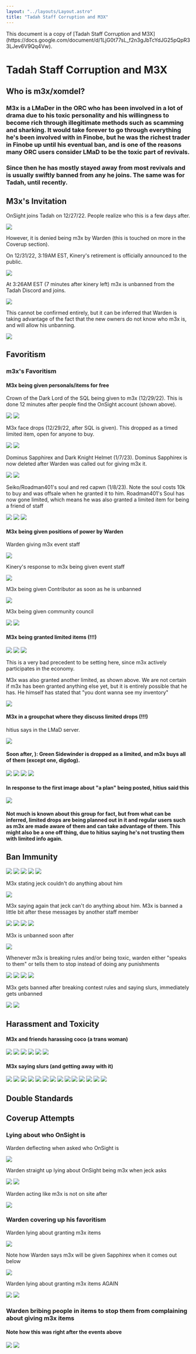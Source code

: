 ```yaml
---
layout: "../layouts/Layout.astro"
title: "Tadah Staff Corruption and M3X"
---
```



<div class="notification">
	This document is a copy of [Tadah Staff Corruption and
	M3X](https://docs.google.com/document/d/1LjG0t77sL_f2n3gJbTcYdJG25pQpR33LJev6V9Qq4Vw).
</div>

<Styles>

# Tadah Staff Corruption and M3X

## Who is m3x/xomdel?

### M3x is a LMaDer in the ORC who has been involved in a lot of drama due to his toxic personality and his willingness to become rich through illegitimate methods such as scamming and sharking. It would take forever to go through everything he's been involved with in Finobe, but he was the richest trader in Finobe up until his eventual ban, and is one of the reasons many ORC users consider LMaD to be the toxic part of revivals.

### Since then he has mostly stayed away from most revivals and is usually swiftly banned from any he joins. The same was for Tadah, until recently.

## M3x's Invitation

OnSight joins Tadah on 12/27/22. People realize who this is a few days after.

![](/tadah-staff-corruption-and-m3x/images/0.png)

However, it is denied being m3x by Warden (this is touched on more in the Coverup section).

On 12/31/22, 3:19AM EST, Kinery's retirement is officially announced to the public.

![](/tadah-staff-corruption-and-m3x/images/1.png)

At 3:26AM EST (7 minutes after kinery left) m3x is unbanned from the Tadah Discord and joins.

![](/tadah-staff-corruption-and-m3x/images/2.png)

This cannot be confirmed entirely, but it can be inferred that Warden is taking advantage of the fact that the new owners do not know who m3x is, and will allow his unbanning.

![](/tadah-staff-corruption-and-m3x/images/3.png)

## Favoritism

### m3x's Favoritism

#### M3x being given personals/items for free

Crown of the Dark Lord of the SQL being given to m3x (12/29/22). This is done 12 minutes after people find the OnSight account (shown above).

![](/tadah-staff-corruption-and-m3x/images/4.png)
![](/tadah-staff-corruption-and-m3x/images/5.png)

M3x face drops (12/29/22, after SQL is given). This dropped as a timed limited item, open for anyone to buy.

![](/tadah-staff-corruption-and-m3x/images/6.png)
![](/tadah-staff-corruption-and-m3x/images/7.png)

Dominus Sapphirex and Dark Knight Helmet (1/7/23). Dominus Sapphirex is now deleted after Warden was called out for giving m3x it.

![](/tadah-staff-corruption-and-m3x/images/8.png)
![](/tadah-staff-corruption-and-m3x/images/9.png)

Seiko/Roadman401's soul and red capwn (1/8/23). Note the soul costs 10k to buy and was offsale when he granted it to him. Roadman401's Soul has now gone limited, which means he was also granted a limited item for being a friend of staff

![](/tadah-staff-corruption-and-m3x/images/10.png)
![](/tadah-staff-corruption-and-m3x/images/11.png)
![](/tadah-staff-corruption-and-m3x/images/12.png)

#### M3x being given positions of power by Warden

Warden giving m3x event staff

![](/tadah-staff-corruption-and-m3x/images/13.png)

Kinery's response to m3x being given event staff

![](/tadah-staff-corruption-and-m3x/images/14.png)

M3x being given Contributor as soon as he is unbanned

![](/tadah-staff-corruption-and-m3x/images/15.png)

M3x being given community council

![](/tadah-staff-corruption-and-m3x/images/16.png)
![](/tadah-staff-corruption-and-m3x/images/17.png)

#### M3x being granted limited items (!!!)

![](/tadah-staff-corruption-and-m3x/images/18.png)
![](/tadah-staff-corruption-and-m3x/images/19.png)
![](/tadah-staff-corruption-and-m3x/images/21.png)

This is a very bad precedent to be setting here, since m3x actively participates in the economy.

M3x was also granted another limited, as shown above. We are not certain if m3x has been granted anything else yet, but it is entirely possible that he has. He himself has stated that "you dont wanna see my inventory"

![](/tadah-staff-corruption-and-m3x/images/21.png)

#### M3x in a groupchat where they discuss limited drops (!!!)

hitius says in the LMaD server.

![](/tadah-staff-corruption-and-m3x/images/22.png)

#### Soon after, ): Green Sidewinder is dropped as a limited, and m3x buys all of them (except one, digdog).

![](/tadah-staff-corruption-and-m3x/images/23.png)
![](/tadah-staff-corruption-and-m3x/images/24.png)
![](/tadah-staff-corruption-and-m3x/images/25.png)
![](/tadah-staff-corruption-and-m3x/images/26.png)

#### In response to the first image about "a plan" being posted, hitius said this

![](/tadah-staff-corruption-and-m3x/images/27.png)

#### Not much is known about this group for fact, but from what can be inferred, limited drops are being planned out in it and regular users such as m3x are made aware of them and can take advantage of them. This might also be a one off thing, due to hitius saying he's not trusting them with limited info again.

## Ban Immunity

![](/tadah-staff-corruption-and-m3x/images/28.png)
![](/tadah-staff-corruption-and-m3x/images/29.png)
![](/tadah-staff-corruption-and-m3x/images/30.png)
![](/tadah-staff-corruption-and-m3x/images/31.png)
![](/tadah-staff-corruption-and-m3x/images/32.png)

M3x stating jeck couldn't do anything about him

![](/tadah-staff-corruption-and-m3x/images/33.png)

M3x saying again that jeck can't do anything about him. M3x is banned a little bit after these messages by another staff member

![](/tadah-staff-corruption-and-m3x/images/34.png)
![](/tadah-staff-corruption-and-m3x/images/35.png)
![](/tadah-staff-corruption-and-m3x/images/36.png)
![](/tadah-staff-corruption-and-m3x/images/37.png)

M3x is unbanned soon after

![](/tadah-staff-corruption-and-m3x/images/38.png)

Whenever m3x is breaking rules and/or being toxic, warden either "speaks to them" or tells them to stop instead of doing any punishments

![](/tadah-staff-corruption-and-m3x/images/39.png)
![](/tadah-staff-corruption-and-m3x/images/40.png)
![](/tadah-staff-corruption-and-m3x/images/41.png)
![](/tadah-staff-corruption-and-m3x/images/42.png)

M3x gets banned after breaking contest rules and saying slurs, immediately gets unbanned

![](/tadah-staff-corruption-and-m3x/images/43.png)
![](/tadah-staff-corruption-and-m3x/images/44.png)

## Harassment and Toxicity

#### M3x and friends harassing coco (a trans woman)

![](/tadah-staff-corruption-and-m3x/images/45.png)
![](/tadah-staff-corruption-and-m3x/images/46.png)
![](/tadah-staff-corruption-and-m3x/images/47.png)
![](/tadah-staff-corruption-and-m3x/images/48.png)
![](/tadah-staff-corruption-and-m3x/images/49.png)
![](/tadah-staff-corruption-and-m3x/images/50.png)

#### M3x saying slurs (and getting away with it)

![](/tadah-staff-corruption-and-m3x/images/51.png)
![](/tadah-staff-corruption-and-m3x/images/52.png)
![](/tadah-staff-corruption-and-m3x/images/53.png)
![](/tadah-staff-corruption-and-m3x/images/54.png)
![](/tadah-staff-corruption-and-m3x/images/55.png)
![](/tadah-staff-corruption-and-m3x/images/56.png)
![](/tadah-staff-corruption-and-m3x/images/57.png)
![](/tadah-staff-corruption-and-m3x/images/58.png)
![](/tadah-staff-corruption-and-m3x/images/59.png)
![](/tadah-staff-corruption-and-m3x/images/60.png)
![](/tadah-staff-corruption-and-m3x/images/61.png)
![](/tadah-staff-corruption-and-m3x/images/62.png)
![](/tadah-staff-corruption-and-m3x/images/63.png)
![](/tadah-staff-corruption-and-m3x/images/64.png)

## Double Standards

## Coverup Attempts

### Lying about who OnSight is

Warden deflecting when asked who OnSight is

![](/tadah-staff-corruption-and-m3x/images/65.png)

Warden straight up lying about OnSight being m3x when jeck asks

![](/tadah-staff-corruption-and-m3x/images/66.png)
![](/tadah-staff-corruption-and-m3x/images/67.png)

Warden acting like m3x is not on site after

![](/tadah-staff-corruption-and-m3x/images/68.png)

### Warden covering up his favoritism

Warden lying about granting m3x items

![](/tadah-staff-corruption-and-m3x/images/69.png)

Note how Warden says m3x will be given Sapphirex when it comes out below

![](/tadah-staff-corruption-and-m3x/images/70.png)

Warden lying about granting m3x items AGAIN

![](/tadah-staff-corruption-and-m3x/images/71.png)
![](/tadah-staff-corruption-and-m3x/images/72.png)

### Warden bribing people in items to stop them from complaining about giving m3x items

#### Note how this was right after the events above

![](/tadah-staff-corruption-and-m3x/images/73.png)
![](/tadah-staff-corruption-and-m3x/images/74.png)

</Styles>
